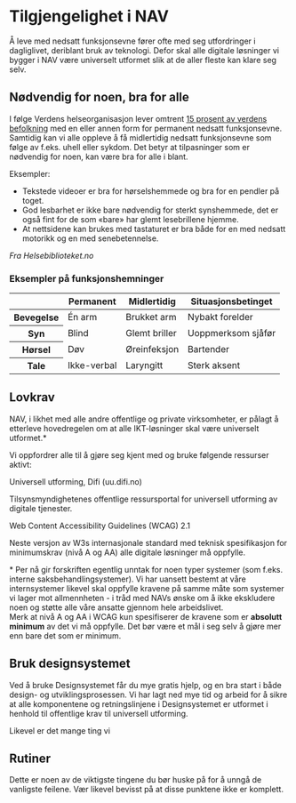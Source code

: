 
<!-- import './ui'; -->

# Tilgjengelighet i NAV

<Ingress>
	Å leve med nedsatt funksjonsevne fører ofte med seg utfordringer i dagliglivet, deriblant bruk av teknologi. Defor skal alle digitale løsninger vi bygger i NAV være universelt utformet slik at de aller fleste kan klare seg selv.
</Ingress>

## Nødvendig for noen, bra for alle

I følge Verdens helseorganisasjon lever omtrent [15 prosent av verdens befolkning](https://www.who.int/disabilities/world_report/2011/report/en/) med en eller annen form for permanent nedsatt funksjonsevne. Samtidig kan vi alle oppleve å få midlertidig nedsatt funksjonsevne som følge av f.eks. uhell eller sykdom. Det betyr at tilpasninger som er nødvendig for noen, kan være bra for alle i blant.

<Panel className="panel--grey">
    <Undertittel>Eksempler:</Undertittel>
    <ul>
        <li>Tekstede videoer er bra for hørselshemmede og bra for en pendler på toget.</li>
        <li>God lesbarhet er ikke bare nødvendig for sterkt synshemmede, det er også fint for de som «bare» har glemt lesebrillene hjemme.</li>
        <li>At nettsidene kan brukes med tastaturet er bra både for en med nedsatt motorikk og en med senebetennelse.</li>
    </ul>
    <cite>
    	Fra <Lenke href="https://www.helsebiblioteket.no/samfunnsmedisin-og-folkehelse/aktuelt/universell-utforming-nodvendig-for-noen-nyttig-for-alle">Helsebiblioteket.no</Lenke>
    </cite>
</Panel>

### Eksempler på funksjonshemninger

<table className="tabell">
	<thead>
		<tr>
			<th></th>
			<th>Permanent</th>
			<th>Midlertidig</th>
			<th>Situasjonsbetinget</th>
		</tr>
	</thead>
	<tbody>
		<tr>
			<th>Bevegelse</th>
			<td>Én arm</td>
			<td>Brukket arm</td>
			<td>Nybakt forelder</td>
		</tr>
		<tr>
			<th>Syn</th>
			<td>Blind</td>
			<td>Glemt briller</td>
			<td>Uoppmerksom sjåfør</td>
		</tr>
		<tr>
			<th>Hørsel</th>
			<td>Døv</td>
			<td>Øreinfeksjon</td>
			<td>Bartender</td>
		</tr>
		<tr>
			<th>Tale</th>
			<td>Ikke-verbal</td>
			<td>Laryngitt</td>
			<td>Sterk aksent</td>
		</tr>
	</tbody>
</table>

## Lovkrav

NAV, i likhet med alle andre offentlige og private virksomheter, er pålagt å etterleve hovedregelen om at alle IKT-løsninger skal være universelt utformet.*

Vi oppfordrer alle til å gjøre seg kjent med og bruke følgende ressurser aktivt:

<LenkepanelBase className="resource-link" href="https://sketch.cloud/s/D4z92" border>
	<div>
	    <Undertittel className="lenkepanel__heading">
	    	Universell utforming, Difi (uu.difi.no)
	    </Undertittel>
	    <p>Tilsynsmyndighetenes offentlige ressursportal for universell utforming av digitale tjenester.</p>
	</div>
</LenkepanelBase>

<LenkepanelBase className="resource-link" href="https://www.w3.org/TR/WCAG21/" border>
	<div>
	    <Undertittel className="lenkepanel__heading">
	    	Web Content Accessibility Guidelines (WCAG) 2.1
	    </Undertittel>
	    <p>Neste versjon av W3s internasjonale standard med teknisk spesifikasjon for minimumskrav (nivå A og AA) alle digitale løsninger må oppfylle.</p>
	</div>
</LenkepanelBase>

<Alertstripe type="info">
	* Per nå gir <Lenke href="https://lovdata.no/dokument/SF/forskrift/2013-06-21-732">forskriften</Lenke> egentlig unntak for noen typer systemer (som f.eks. interne saksbehandlingsystemer). Vi har uansett bestemt at våre internsystemer likevel skal oppfylle kravene på samme måte som systemer vi lager mot allmennheten - i tråd med NAVs ønske om å ikke ekskludere noen og støtte alle våre ansatte gjennom hele arbeidslivet.
</Alertstripe>
<br/>
<Alertstripe type="advarsel">
	Merk at nivå A og AA i WCAG kun spesifiserer de kravene som er <strong>absolutt minimum</strong> av det vi må oppfylle. Det bør være et mål i seg selv å gjøre mer enn bare det som er minimum.
</Alertstripe>

## Bruk designsystemet

Ved å bruke Designsystemet får du mye gratis hjelp, og en bra start i både design- og utviklingsprosessen. Vi har lagt ned mye tid og arbeid for å sikre at alle komponentene og retningslinjene i Designsystemet er utformet i henhold til offentlige krav til universell utforming.

Likevel er det mange ting vi

## Rutiner

Dette er noen av de viktigste tingene du bør huske på for å unngå de vanligste feilene. Vær likevel bevisst på at disse punktene ikke er komplett.
